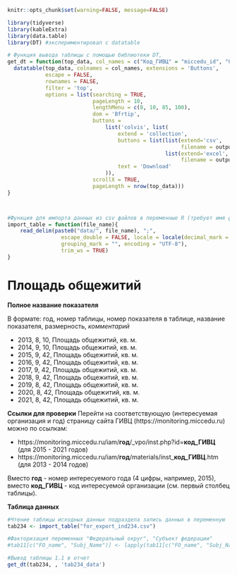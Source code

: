 
```r
knitr::opts_chunk$set(warning=FALSE, message=FALSE)
```


```r
library(tidyverse)
library(kableExtra)
library(data.table)
library(DT) #экспериментировал с datatable
```

```r
# Функция вывода таблицы с помощью библиотеки DT, 
get_dt = function(top_data, col_names = c("Код_ГИВЦ" = "miccedu_id", "Организация" = "clear_name", "2013" = "ind_2013_value", "2014" = "ind_2014_value", "2015" = "ind_2015_value", "2016" = "ind_2016_value", "2017" = "ind_2017_value", "2018" = "ind_2018_value", "2019" = "ind_2019_value", "2020" = "ind_2020_value", "2021" =  "ind_2021_value"), output_file_name) {
  datatable(top_data, colnames = col_names, extensions = 'Buttons',
            escape = FALSE,
            rownames = FALSE,
            filter = 'top',
            options = list(searching = TRUE,
                           pageLength = 10,
                           lengthMenu = c(8, 10, 85, 100),
                           dom = 'Bfrtip',
                           buttons = 
                               list('colvis', list(
                                   extend = 'collection',
                                   buttons = list(list(extend='csv',
                                                       filename = output_file_name),
                                                  list(extend='excel',
                                                       filename = output_file_name)),
                                   text = 'Download'
                               )),
                           scrollX = TRUE,
                           pageLength = nrow(top_data))) 
}



#Функция для импорта данных из csv файлов в переменные R (требует имя файла в кавычках и берет из каталока data рабочей директории проекта)
import_table = function(file_name){
    read_delim(paste0("data/", file_name), ";", 
                 escape_double = FALSE, locale = locale(decimal_mark = ",", 
                 grouping_mark = "", encoding = "UTF-8"), 
                 trim_ws = TRUE)
}
```






# Площадь общежитий {#ind234_info}

**Полное название показателя**

В формате: год, номер таблицы, номер показателя в таблице, название показателя, размерность, *комментарий*


*	2013,	8,	10,	Площадь общежитий,	кв. м.
*	2014,	9,	10,	Площадь общежитий,	кв. м.
*	2015,	9,	42,	Площадь общежитий,	кв. м.
*	2016,	9,	42,	Площадь общежитий,	кв. м.
*	2017,	9,	42,	Площадь общежитий,	кв. м.
*	2018,	9,	42,	Площадь общежитий,	кв. м.
*	2019,	8,	42,	Площадь общежитий,	кв. м.
*	2020,	8,	42,	Площадь общежитий,	кв. м.
*	2021,	8,	42,	Площадь общежитий,	кв. м.

**Ссылки для проверки**
Перейти на соответствующую (интересуемая организация и год) страницу сайта ГИВЦ (https://monitoring.miccedu.ru) можно по ссылкам:

* https://monitoring.miccedu.ru/iam/**год**/_vpo/inst.php?id=**код_ГИВЦ** (для 2015 - 2021 годов)
* https://monitoring.miccedu.ru/iam/**год**/materials/inst_**код_ГИВЦ**.htm (для 2013 - 2014 годов)

Вместо **год** - номер интересуемого года (4 цифры, например, 2015), вместо **код_ГИВЦ** - код интересуемой организации (см. первый столбец таблицы).



**Таблица данных**

```r
#Чтение таблицы исходных данных подраздела запись данных в переменную
tab234 <- import_table("for_export_ind234.csv")

#Факторизация переменных "Федеральный округ", "Субъект федерации"
#tab11[c("FO_name", "Subj_Name")] <- lapply(tab11[c("FO_name", "Subj_Name")] , factor)

```




```r
#Вывод таблицы 1.1 в отчет
get_dt(tab234, , 'tab234_data')
```



